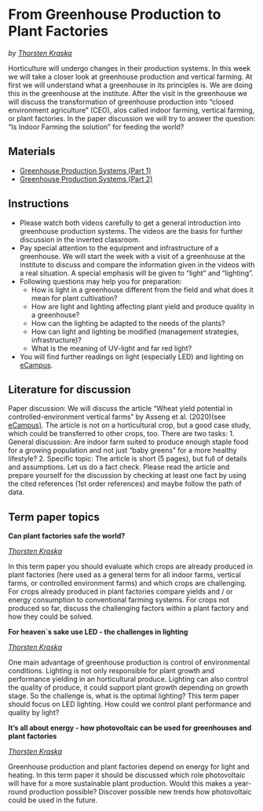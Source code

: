 # From Greenhouse Production to Plant Factories {#plant_factories}
*by [Thorsten Kraska](http://www.hortibonn.de/author/dr.-thorsten-kraska/)*

Horticulture will undergo changes in their production systems. In this week we will take a closer look at greenhouse production and vertical farming. At first we will understand what a greenhouse in its principles is. We are doing this in the greenhouse at the institute. After the visit in the greenhouse we will discuss the transformation of greenhouse production into "closed environment agriculture" (CEO), alos called indoor farming, vertical farming, or plant factories. In the paper discussion we will try to answer the question: "Is Indoor Farming the solution" for feeding the world?

## Materials

* [Greenhouse Production Systems (Part 1)](https://www.youtube.com/embed/3VutZtWKFio)
* [Greenhouse Production Systems (Part 2)](https://www.youtube.com/embed/yqGOaDygS_U)


## Instructions
- Please watch both videos carefully to get a general introduction into greenhouse production systems. The videos are the basis for further discussion in the inverted classroom.\
- Pay special attention to the equipment and infrastructure of a greenhouse. We will start the week with a visit of a greenhouse at the institute to discuss and compare the information given in the videos with a real situation. A special emphasis will be given to “light” and “lighting”.\
- Following questions may help you for preparation:\
  - How is light in a greenhouse different from the field and what does it mean for plant cultivation?\
  - How are light and lighting affecting plant yield and produce quality in a greenhouse?\
  - How can the lighting be adapted to the needs of the plants?\
  - How can light and lighting be modified (management strategies, infrastructure)?\
  - What is the meaning of UV-light and far red light?\
- You will find further readings on light (especially LED) and lighting on [eCampus](https://ecampus.uni-bonn.de/goto_ecampus_fold_3575336.html).\


## Literature for discussion
Paper discussion: We will discuss the article “Wheat yield potential in controlled-environment vertical farms” by Asseng et al. (2020)(see [eCampus)](https://ecampus.uni-bonn.de/goto_ecampus_file_3575348_download.html). The article is not on a horticultural crop, but a good case study, which could be transferred to other crops, too. There are two tasks:
1. General discussion: Are indoor farm suited to produce enough staple food for a growing population and not just "baby greens" for a more healthy lifestyle?
2. Specific topic: The article is short (5 pages), but full of details and assumptions. Let us do a fact check.
Please read the article and prepare yourself for the discussion by checking at least one fact by using the cited references (1st order references) and maybe follow the path of data.

## Term paper topics

**Can plant factories safe the world?**

*[Thorsten Kraska](http://www.hortibonn.de/author/dr.-thorsten-kraska/)*

In this term paper you should evaluate which crops are already produced in plant factories (here used as a general term for all indoor farms, vertical farms, or controlled environment farms) and which crops are challenging. For crops already produced in plant factories compare yields and / or energy consumption to conventional farming systems. For crops not produced so far, discuss the challenging factors within a plant factory and how they could be solved.

**For heaven`s sake use LED - the challenges in lighting**

*[Thorsten Kraska](http://www.hortibonn.de/author/dr.-thorsten-kraska/)*

One main advantage of greenhouse production is control of environmental conditions. Lighting is not only responsible for plant growth and performance yielding in an horticultural produce. Lighting can also control the quality of produce, it could support plant growth depending on growth stage. So the challenge is, what is the optimal lighting? This term paper should focus on LED lighting. How could we control plant performance and quality by light?

**It's all about energy - how photovoltaic can be used for greenhouses and plant factories**

*[Thorsten Kraska](http://www.hortibonn.de/author/dr.-thorsten-kraska/)*

Greenhouse production and plant factories depend on energy for light and heating. In this term paper it should be discussed which role photovoltaic will have for a more sustainable plant production. Would this makes a year-round production possible? Discover possible new trends how photovoltaic could be used in the future.

